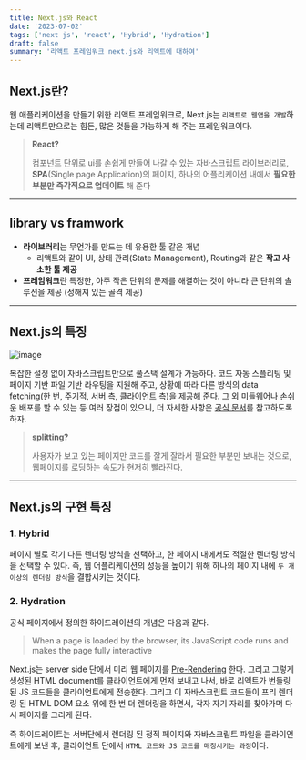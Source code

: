 ```yaml
---
title: Next.js와 React
date: '2023-07-02'
tags: ['next js', 'react', 'Hybrid', 'Hydration']
draft: false
summary: '리액트 프레임워크 next.js와 리액트에 대하여'
---
```


## Next.js란?

웹 애플리케이션을 만들기 위한 리액트 프레임워크로, Next.js는 `리액트로 웹앱을 개발`하는데 리액트만으로는 힘든, 많은 것들을 가능하게 해 주는 프레임워크이다.

> **React?**
>
> 컴포넌트 단위로 ui를 손쉽게 만들어 나갈 수 있는 자바스크립트 라이브러리로, **SPA**(Single page Application)의 페이지, 하나의 어플리케이션 내에서 **필요한 부분만 즉각적으로 업데이트** 해 준다

---

## library vs framwork

- **라이브러리**는 무언가를 만드는 데 유용한 툴 같은 개념
  - 리액트와 같이 UI, 상태 관리(State Management), Routing과 같은 **작고 사소한 툴 제공**
- **프레임워크**란 특정한, 아주 작은 단위의 문제를 해결하는 것이 아니라 큰 단위의 솔루션을 제공 (정해져 있는 골격 제공)

---

## Next.js의 특징

![image](https://github.com/subtitle1/devlog/assets/87356533/15b75fb4-457c-46f1-9fd6-97a4bdcf4ffb)

복잡한 설정 없이 자바스크립트만으로 풀스택 설계가 가능하다. 코드 자동 스플리팅 및 페이지 기반 파일 기반 라우팅을 지원해 주고, 상황에 따라 다른 방식의 data fetching(한 번, 주기적, 서버 측, 클라이언트 측)을 제공해 준다. 그 외 미들웨어나 손쉬운 배포를 할 수 있는 등 여러 장점이 있으니, 더 자세한 사항은 [공식 문서](https://nextjs.org/)를 참고하도록 하자.

> **splitting?**
>
> 사용자가 보고 있는 페이지만 코드를 잘게 잘라서 필요한 부분만 보내는 것으로, 웹페이지를 로딩하는 속도가 현저히 빨라진다.

---

## Next.js의 구현 특징

### 1. Hybrid

페이지 별로 각기 다른 렌더링 방식을 선택하고, 한 페이지 내에서도 적절한 렌더링 방식을 선택할 수 있다. 즉, 웹 어플리케이션의 성능을 높이기 위해 하나의 페이지 내에 `두 개 이상의 렌더링 방식`을 결합시키는 것이다.

### 2. Hydration

공식 페이지에서 정의한 하이드레이션의 개념은 다음과 같다.

> When a page is loaded by the browser, its JavaScript code runs and makes the page fully interactive

Next.js는 server side 단에서 미리 웹 페이지를 [Pre-Rendering](https://nextjs.org/docs/pages/building-your-application/rendering) 한다. 그리고 그렇게 생성된 HTML document를 클라이언트에게 먼저 보내고 나서, 바로 리액트가 번들링 된 JS 코드들을 클라이언트에게 전송한다. 그리고 이 자바스크립트 코드들이 프리 렌더링 된 HTML DOM 요소 위에 한 번 더 렌더링을 하면서, 각자 자기 자리를 찾아가며 다시 페이지를 그리게 된다.

즉 하이드레이트는 서버단에서 렌더링 된 정적 페이지와 자바스크립트 파일을 클라이언트에게 보낸 후, 클라이언트 단에서 `HTML 코드와 JS 코드를 매칭시키는 과정`이다.
